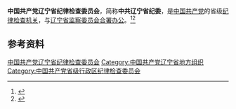 {{Infobox PRCG
|中共机构名称 = 中国共产党辽宁省纪律检查委员会
|标志1    = Danghui_R.svg
|合署办公 = [[辽宁省监察委员会|辽宁省监察委员会]]
|人员名称 = 委员
|职位1    = [[纪委书记|书记]]
|人员1    = [[刘奇凡|刘奇凡]]
|职位2    = 副书记
|人员2    = [[郝宏军|郝宏军]]{{wrap}}[[吕宏|吕　宏]]{{wrap}}[[曹远航|曹远航]]{{wrap}}[[邵林_(1968年)|邵　林]]
|人数2    = 4
|上级机构 = [[中国共产党中央纪律检查委员会|中国共产党中央纪律检查委员会]]<br>[[中国共产党辽宁省代表大会|中国共产党辽宁省代表大会]]<ref>《[[中国共产党章程|中国共产党章程]]》[[s:中国共产党章程#第四十三条|第四十三条]]</ref>
|机构类型 = [[中国共产党|中国共产党]][[辽宁省|辽宁省]][[中国共产党纪律检查机关|纪律检查机关]]
|行政级别 = 副省级
|地址1    =
}}

'''中国共产党辽宁省纪律检查委员会'''，简称'''中共辽宁省纪委'''，是[[中国共产党|中国共产党]]的省级[[中国共产党纪律检查机关|纪律检查机关]]，与[[辽宁省监察委员会|辽宁省监察委员会]][[合署办公|合署办公]]。<ref>{{Cite book|title=新语词大词典|author=韩明安主编|publisher=黑龙江人民出版社|year=1991|isbn=|location=哈尔滨|pages=}}</ref><ref>{{Cite book|title=军事大辞海 • 上|author=熊武一, 周家法总编; 卓名信, 厉新光, 徐继昌等主编|publisher=长城出版社|year=2000|isbn=|location=北京|pages=}}</ref>

== 参考资料 ==
{{reflist}}

{{中华人民共和国各省级行政区|纪律检查委员会|中国共产党}}
{{辽宁省领导人}}

[[Category:中国共产党辽宁省纪律检查委员会|]]
[[Category:中国共产党辽宁省地方组织|Category:中国共产党辽宁省地方组织]]
[[Category:中国共产党省级行政区纪律检查委员会|Category:中国共产党省级行政区纪律检查委员会]]